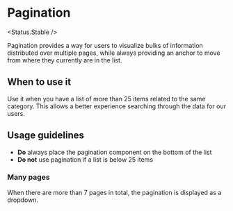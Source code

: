 
# Pagination

<Status.Stable />

Pagination provides a way for users to visualize bulks of information distributed over multiple pages, while always providing an anchor to move from where they currently are in the list.

<Story id="components-pagination--base" />
<Props />

## When to use it

Use it when you have a list of more than 25 items related to the same category. This allows a better experience searching through the data for our users.

## Usage guidelines

- **Do** always place the pagination component on the bottom of the list
- **Do not** use pagination if a list is below 25 items

### Many pages

When there are more than 7 pages in total, the pagination is displayed as a dropdown.

<Story id="components-pagination--many-pages" />
